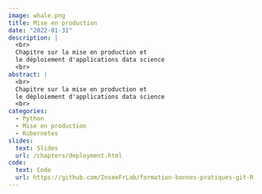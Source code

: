 ```yaml
---
image: whale.png
title: Mise en production
date: "2022-01-31"
description: |
  <br>
  Chapitre sur la mise en production et
  le déploiement d'applications data science
  <br>
abstract: |
  <br>
  Chapitre sur la mise en production et
  le déploiement d'applications data science
  <br>
categories:
  - Python
  - Mise en production
  - Kubernetes
slides:
  text: Slides
  url: /chapters/deployment.html
code:
  text: Code 
  url: https://github.com/InseeFrLab/formation-bonnes-pratiques-git-R
---
```

